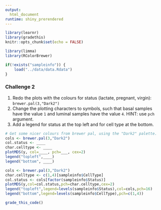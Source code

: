 ```yaml
---
output: 
  html_document
runtime: shiny_prerendered
---
```


```r
library(learnr)
library(gradethis)
knitr::opts_chunk$set(echo = FALSE)
```

```r
library(limma)
library(RColorBrewer)
```

```r
if(!exists("sampleinfo")) {
    load("../data/data.Rdata")
}
```

### Challenge 2

1. Redo the plots with the colours for status (lactate, pregnant, virgin): `brewer.pal(3,"Dark2")`
2. Change the plotting characters to symbols, such that basal samples have the value `1` and luminal samples have the value `4`. HINT: use `pch` argument.
3. Add a legend for status at the top left and for cell type at the bottom.

```r
# Get some nicer colours from brewer pal, using the "Dark2" palette.
cols <- brewer.pal(3,"Dark2")
col.status <- ____
char.celltype <- ____
plotMDS(y, col=____, pch=___, cex=2)
legend("topleft",____)
legend("bottom", ____)
```

```r
cols <- brewer.pal(3,"Dark2")
char.celltype <- c(1,4)[sampleinfo$CellType]
col.status <- cols[factor(sampleinfo$Status)]
plotMDS(y,col=col.status,pch=char.celltype,cex=2)
legend("topleft",legend=levels(sampleinfo$Status),col=cols,pch=16)
legend("bottom",legend=levels(sampleinfo$CellType),pch=c(1,4))
```


```r
grade_this_code()
```

<br>


